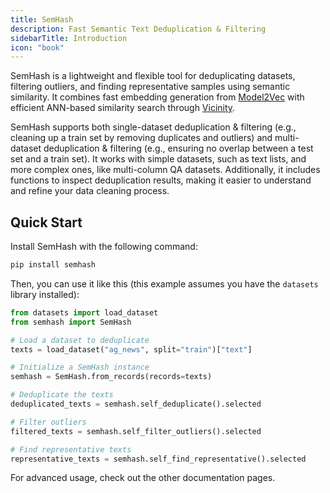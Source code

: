 ```yaml
---
title: SemHash
description: Fast Semantic Text Deduplication & Filtering
sidebarTitle: Introduction
icon: "book"
---
```


SemHash is a lightweight and flexible tool for deduplicating datasets, filtering outliers, and finding representative samples using semantic similarity.
It combines fast embedding generation from [Model2Vec](https://github.com/MinishLab/model2vec) with efficient ANN-based similarity search through [Vicinity](https://github.com/MinishLab/vicinity).

SemHash supports both single-dataset deduplication & filtering (e.g., cleaning up a train set by removing duplicates and outliers) and multi-dataset deduplication & filtering (e.g., ensuring no overlap between a test set and a train set). It works with simple datasets, such as text lists, and more complex ones, like multi-column QA datasets. Additionally, it includes functions to inspect deduplication results, making it easier to understand and refine your data cleaning process.


## Quick Start 

Install SemHash with the following command:
```bash
pip install semhash
```

Then, you can use it like this (this example assumes you have the `datasets` library installed):

```python
from datasets import load_dataset
from semhash import SemHash

# Load a dataset to deduplicate
texts = load_dataset("ag_news", split="train")["text"]

# Initialize a SemHash instance
semhash = SemHash.from_records(records=texts)

# Deduplicate the texts
deduplicated_texts = semhash.self_deduplicate().selected

# Filter outliers
filtered_texts = semhash.self_filter_outliers().selected

# Find representative texts
representative_texts = semhash.self_find_representative().selected
```

For advanced usage, check out the other documentation pages.